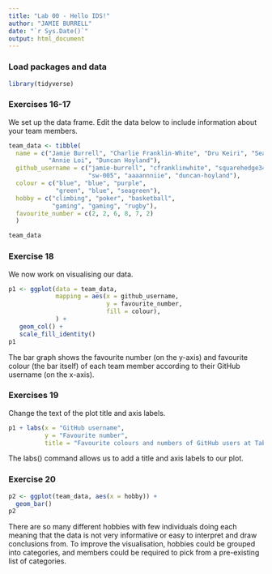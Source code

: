 ```yaml
---
title: "Lab 00 - Hello IDS!"
author: "JAMIE BURRELL"
date: "`r Sys.Date()`"
output: html_document
---
```


### Load packages and data

```r
library(tidyverse) 
```

### Exercises 16-17

We set up the data frame. Edit the data below to include information about your team members.

```r
team_data <- tibble(
  name = c("Jamie Burrell", "Charlie Franklin-White", "Dru Keiri", "Sean Wang", 
           "Annie Loi", "Duncan Hoyland"),
  github_username = c("jamie-burrell", "cfranklinwhite", "squarehedge34", 
                      "sw-005", "aaaannniie", "duncan-hoyland"), 
  colour = c("blue", "blue", "purple", 
             "green", "blue", "seagreen"),
  hobby = c("climbing", "poker", "basketball", 
            "gaming", "gaming", "rugby"),
  favourite_number = c(2, 2, 6, 8, 7, 2)
  )

team_data
```

### Exercise 18

We now work on visualising our data. 

```r
p1 <- ggplot(data = team_data, 
             mapping = aes(x = github_username, 
                           y = favourite_number,
                           fill = colour), 
             ) +
   geom_col() +
   scale_fill_identity()
p1
```

The bar graph shows the favourite number (on the y-axis) and favourite colour (the bar itself) of each team member according to their GitHub username (on the x-axis).


### Exercises 19

Change the text of the plot title and axis labels.

```r
p1 + labs(x = "GitHub username", 
          y = "Favourite number",
          title = "Favourite colours and numbers of GitHub users at Table 5")
```

The labs() command allows us to add a title and axis labels to our plot.

### Exercise 20

```r
p2 <- ggplot(team_data, aes(x = hobby)) +
  geom_bar()
p2
```

There are so many different hobbies with few individuals doing each meaning that the data is not very informative or easy to interpret and draw conclusions from. To improve the visualisation, hobbies could be grouped into categories, and members could be required to pick from a pre-existing list of categories.